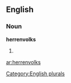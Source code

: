 
==English==

===Noun===
'''herrenvolks'''

# {{plural of|[[herrenvolk]]}}

[[Category:English plurals]]

[[ar:herrenvolks]]